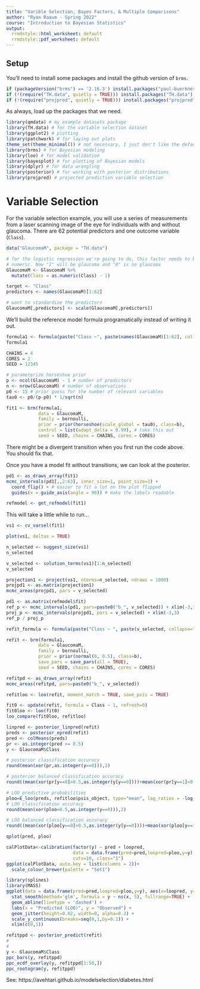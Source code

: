 ```yaml
---
title: "Varible Selection, Bayes Factors, & Multiple Comparisons"
author: "Ryan Raaum - Spring 2022"
course: "Introduction to Bayesian Statistics"
output:
  rrmdstyle::html_worksheet: default
  rrmdstyle::pdf_worksheet: default
---
```


## Setup 

You'll need to install some packages and install the github version of `brms`.

```r
if (packageVersion("brms") == '2.16.3') install.packages("paul-buerkner/brms")
if (!(require("TH.data", quietly = TRUE))) install.packages("TH.data")
if (!(require("projpred", quietly = TRUE))) install.packages("projpred")
```

As always, load up the packages that we need.

```r
library(qmdata) # my example datasets package
library(TH.data) # for the variable selection dataset
library(ggplot2) # plotting
library(patchwork) # for laying out plots
theme_set(theme_minimal()) # not necessary, I just don't like the default ggplot theme
library(brms) # for Bayesian modeling
library(loo) # for model validation
library(bayesplot) # for plotting of Bayesian models
library(dplyr) # for data wrangling
library(posterior) # for working with posterior distributions
library(projpred) # projected prediction variable selection
```

# Variable Selection

For the variable selection example, you will use a series of measurements from a laser scanning image of the eye for individuals with and without glaucoma. There are 62 potential predictors and one outcome variable (`Class`).

```r
data("GlaucomaM", package = "TH.data")

# for the logistic regression we're going to do, this factor needs to be
# numeric. Now "1" will be glaucoma and "0" is no glaucoma
GlaucomaM <- GlaucomaM %>% 
  mutate(Class = as.numeric(Class) - 1)

target <- "Class"
predictors <- names(GlaucomaM)[1:62]

# want to standardize the predictors
GlaucomaM[,predictors] <- scale(GlaucomaM[,predictors])
```

We'll build the reference model formula programatically instead of writing it out.

```r
formula1 <- formula(paste("Class ~", paste(names(GlaucomaM)[1:62], collapse=" + ")))
formula1
```

```r
CHAINS = 4
CORES = 2
SEED = 12345

# parameterize horseshoe prior
p <- ncol(GlaucomaM) - 1 # number of predictors
n <- nrow(GlaucomaM) # number of observations
p0 <- 15 # prior guess for the number of relevant variables
tau0 <- p0/(p-p0) * 1/sqrt(n)

fit1 <- brm(formula1,
            data = GlaucomaM,
            family = bernoulli,
            prior = prior(horseshoe(scale_global = tau0), class=b),
            control = list(adapt_delta = 0.99), # take this out
            seed = SEED, chains = CHAINS, cores = CORES)
```

There might be a divergent transition when you first run the code above. You should fix that.

Once you have a model fit without transitions, we can look at the posterior.

```r
pd1 <- as_draws_array(fit1)
mcmc_intervals(pd1[,,2:63], inner_size=1, point_size=1) + 
  coord_flip() + # easier to fit a lot on the plot flipped
  guides(x = guide_axis(angle = 90)) # make the labels readable
```


```r
refmodel <- get_refmodel(fit1)
```

This will take a little while to run...

```r
vs1 <- cv_varsel(fit1)
```

```r
plot(vs1, deltas = TRUE)
```

```r
n_selected <- suggest_size(vs1)
n_selected
```

```r
v_selected <- solution_terms(vs1)[1:n_selected]
v_selected
```

```r
projection1 <- project(vs1, nterms=n_selected, ndraws = 1000)
projpd1 <- as.matrix(projection1)   
mcmc_areas(projpd1, pars = v_selected)
```

```r
pd1 <- as.matrix(refmodel$fit)
ref_p <- mcmc_intervals(pd1, pars=paste0("b_", v_selected)) + xlim(-3,3)
proj_p <- mcmc_intervals(projpd1, pars = v_selected) + xlim(-3,3)
ref_p / proj_p
```

```r
refit_formula <- formula(paste("Class ~ ", paste(v_selected, collapse=" + ")))

refit <- brm(formula1,
            data = GlaucomaM,
            family = bernoulli,
            prior = prior(normal(0, 0.5), class=b),
            save_pars = save_pars(all = TRUE),
            seed = SEED, chains = CHAINS, cores = CORES)
```

```r
refitpd <- as_draws_array(refit)
mcmc_areas(refitpd, pars=paste0("b_", v_selected))
```

```r
refitloo <- loo(refit, moment_match = TRUE, save_psis = TRUE)
```

```r
fit0 <- update(refit, formula = Class ~ 1, refresh=0)
fit0loo <- loo(fit0)
loo_compare(fit0loo, refitloo)
```

```r
linpred <- posterior_linpred(refit)
preds <- posterior_epred(refit)
pred <- colMeans(preds)
pr <- as.integer(pred >= 0.5)
y <- GlaucomaM$Class

# posterior classification accuracy
round(mean(xor(pr,as.integer(y==0))),2)

# posterior balanced classification accuracy
round((mean(xor(pr[y==0]>0.5,as.integer(y[y==0])))+mean(xor(pr[y==1]<0.5,as.integer(y[y==1]))))/2,2)

# LOO predictive probabilities
ploo=E_loo(preds, refitloo$psis_object, type="mean", log_ratios = -log_lik(refit))$value
# LOO classification accuracy
round(mean(xor(ploo>0.5,as.integer(y==0))),2)

# LOO balanced classification accuracy
round((mean(xor(ploo[y==0]>0.5,as.integer(y[y==0])))+mean(xor(ploo[y==1]<0.5,as.integer(y[y==1]))))/2,2)

qplot(pred, ploo)
```

```r
calPlotData<-calibration(factor(y) ~ pred + loopred, 
                         data = data.frame(pred=pred,loopred=ploo,y=y), 
                         cuts=10, class="1")
ggplot(calPlotData, auto.key = list(columns = 2))+
  scale_colour_brewer(palette = "Set1")
```

```r
library(splines)
library(MASS)
ggplot(data = data.frame(pred=pred,loopred=ploo,y=y), aes(x=loopred, y=y)) +
  stat_smooth(method='glm', formula = y ~ ns(x, 5), fullrange=TRUE) +
  geom_abline(linetype = 'dashed') +
  labs(x = "Predicted (LOO)", y = "Observed") +
  geom_jitter(height=0.02, width=0, alpha=0.3) +
  scale_y_continuous(breaks=seq(0,1,by=0.1)) +
  xlim(c(0,1))
```


```r
refitppd <- posterior_predict(refit)
#
#
y <- GlaucomaM$Class
ppc_bars(y, refitppd)
ppc_ecdf_overlay(y, refitppd[1:50,])
ppc_rootogram(y, refitppd)
```

See: https://avehtari.github.io/modelselection/diabetes.html

